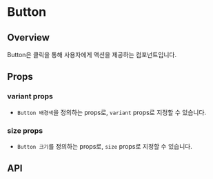 
<Meta of={ButtonStories} />

# Button

## Overview

Button은 클릭을 통해 사용자에게 액션을 제공하는 컴포넌트입니다.

## Props

### variant props

- `Button 배경색`을 정의하는 props로, `variant` props로 지정할 수 있습니다.

<Canvas of={ButtonStories.VariantProps} />

### size props

- `Button 크기`를 정의하는 props로, `size` props로 지정할 수 있습니다.

<Canvas of={ButtonStories.SizeProps} />

## API

<ArgTypes of={ButtonStories} />
